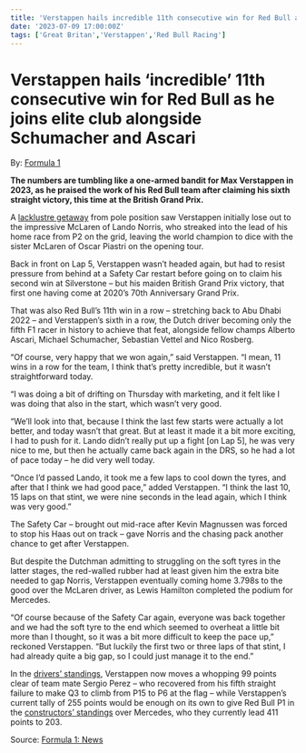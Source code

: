 ```yaml
---
title: 'Verstappen hails incredible 11th consecutive win for Red Bull as he joins elite club alongside Schumacher and Ascari'
date: '2023-07-09 17:00:00Z'
tags: ['Great Britan','Verstappen','Red Bull Racing']
---
```


# Verstappen hails ‘incredible’ 11th consecutive win for Red Bull as he joins elite club alongside Schumacher and Ascari

By: [Formula 1](https://www.formula1.com/)

<CustomImage src="https://raw.githubusercontent.com/gitdagray/test-blogposts/main/images/verstappen-hails-incredible-11th-consecutive-win-for-red-bull-as-he-joins/verstappern-norris-gpgb.avif" alt="Max Verstappen and lando Norris during the post race of the 2023 Great Britain GP" />

**The numbers are tumbling like a one-armed bandit for Max Verstappen in 2023, as he praised the work of his Red Bull team after claiming his sixth straight victory, this time at the British Grand Prix.**

A [lacklustre getaway](https://www.formula1.com/en/latest/article.race-start-enjoy-the-action-as-norris-pips-verstappen-off-the-line-at.55nNMMnkg8w62pISTkuDvu.html) from pole position saw Verstappen initially lose out to the impressive McLaren of Lando Norris, who streaked into the lead of his home race from P2 on the grid, leaving the world champion to dice with the sister McLaren of Oscar Piastri on the opening tour.

Back in front on Lap 5, Verstappen wasn’t headed again, but had to resist pressure from behind at a Safety Car restart before going on to claim his second win at Silverstone – but his maiden British Grand Prix victory, that first one having come at 2020’s 70th Anniversary Grand Prix.

That was also Red Bull’s 11th win in a row – stretching back to Abu Dhabi 2022 – and Verstappen’s sixth in a row, the Dutch driver becoming only the fifth F1 racer in history to achieve that feat, alongside fellow champs Alberto Ascari, Michael Schumacher, Sebastian Vettel and Nico Rosberg.

“Of course, very happy that we won again,” said Verstappen. “I mean, 11 wins in a row for the team, I think that’s pretty incredible, but it wasn’t straightforward today.

“I was doing a bit of drifting on Thursday with marketing, and it felt like I was doing that also in the start, which wasn’t very good.

“We’ll look into that, because I think the last few starts were actually a lot better, and today wasn’t that great. But at least it made it a bit more exciting, I had to push for it. Lando didn’t really put up a fight [on Lap 5], he was very nice to me, but then he actually came back again in the DRS, so he had a lot of pace today – he did very well today.

“Once I’d passed Lando, it took me a few laps to cool down the tyres, and after that I think we had good pace,” added Verstappen. “I think the last 10, 15 laps on that stint, we were nine seconds in the lead again, which I think was very good.”

The Safety Car – brought out mid-race after Kevin Magnussen was forced to stop his Haas out on track – gave Norris and the chasing pack another chance to get after Verstappen.

But despite the Dutchman admitting to struggling on the soft tyres in the latter stages, the red-walled rubber had at least given him the extra bite needed to gap Norris, Verstappen eventually coming home 3.798s to the good over the McLaren driver, as Lewis Hamilton completed the podium for Mercedes.

<CustomImage src="https://raw.githubusercontent.com/gitdagray/test-blogposts/main/images/verstappen-hails-incredible-11th-consecutive-win-for-red-bull-as-he-joins/ascari.avif" alt="Alberto Ascari" caption="Verstappen achieved a feat first claimed by Alberto Ascari" />

“Of course because of the Safety Car again, everyone was back together and we had the soft tyre to the end which seemed to overheat a little bit more than I thought, so it was a bit more difficult to keep the pace up,” reckoned Verstappen. “But luckily the first two or three laps of that stint, I had already quite a big gap, so I could just manage it to the end.”

In the [drivers’ standings](https://f1-next-app.vercel.app/driverstanding/current), Verstappen now moves a whopping 99 points clear of team mate Sergio Perez – who recovered from his fifth straight failure to make Q3 to climb from P15 to P6 at the flag – while Verstappen’s current tally of 255 points would be enough on its own to give Red Bull P1 in the [constructors’ standings](https://f1-next-app.vercel.app/constructorstanding/current) over Mercedes, who they currently lead 411 points to 203.

Source: [Formula 1: News](https://www.formula1.com/en/latest/article.norris-praises-amazing-job-from-mclaren-after-recent-updates-net-silverstone.3IW9PVqP0vRdjkAvZihS0f.html)
